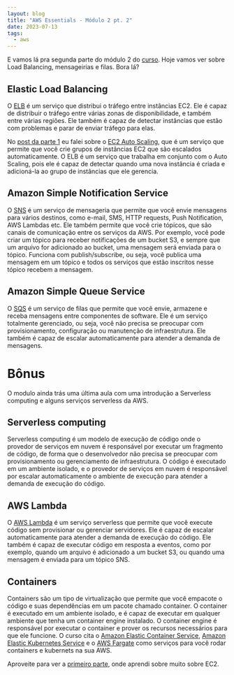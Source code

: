 ```yaml
---
layout: blog
title: "AWS Essentials - Módulo 2 pt. 2"
date: 2023-07-13
tags:
  - aws
---
```


E vamos lá pra segunda parte do módulo 2 do [curso](https://aws.amazon.com/pt/certification/certified-cloud-practitioner/). Hoje vamos ver sobre Load Balancing, mensageirias e filas. Bora lá?

## Elastic Load Balancing

O [ELB](https://aws.amazon.com/elasticloadbalancing/) é um serviço que distribui o tráfego entre instâncias EC2. Ele é capaz de distribuir o tráfego entre várias zonas de disponibilidade, e também entre várias regiões. Ele também é capaz de detectar instâncias que estão com problemas e parar de enviar tráfego para elas.

No [post da parte 1](/post/modulo-2-aws-essentials/) eu falei sobre o [EC2 Auto Scaling](https://aws.amazon.com/ec2/autoscaling/), que é um serviço que permite que você crie grupos de instâncias EC2 que são escalados automaticamente. O ELB é um serviço que trabalha em conjunto com o Auto Scaling, pois ele é capaz de detectar quando uma nova instância é criada e adicioná-la ao grupo de instâncias que ele gerencia.

## Amazon Simple Notification Service

O [SNS](https://aws.amazon.com/sns/) é um serviço de mensageria que permite que você envie mensagens para vários destinos, como e-mail, SMS, HTTP requests, Push Notification, AWS Lambdas etc.
Ele também permite que você crie tópicos, que são canais de comunicação entre os serviços da AWS. Por exemplo, você pode criar um tópico para receber notificações de um bucket S3, e sempre que um arquivo for adicionado ao bucket, uma mensagem será enviada para o tópico.
Funciona com publish/subscribe, ou seja, você publica uma mensagem em um tópico e todos os serviços que estão inscritos nesse tópico recebem a mensagem.

## Amazon Simple Queue Service

O [SQS](https://aws.amazon.com/sqs/) é um serviço de filas que permite que você envie, armazene e receba mensagens entre componentes de software. Ele é um serviço totalmente gerenciado, ou seja, você não precisa se preocupar com provisionamento, configuração ou manutenção de infraestrutura. Ele também é capaz de escalar automaticamente para atender a demanda de mensagens.

# Bônus

O modulo ainda trás uma última aula com uma introdução a Serverless computing e alguns serviços serverless da AWS.

## Serverless computing

Serverless computing é um modelo de execução de código onde o provedor de serviços em nuvem é responsável por executar um fragmento de código, de forma que o desenvolvedor não precisa se preocupar com provisionamento ou gerenciamento de infraestrutura. O código é executado em um ambiente isolado, e o provedor de serviços em nuvem é responsável por escalar automaticamente o ambiente de execução para atender a demanda de execução do código.

## AWS Lambda

O [AWS Lambda](https://aws.amazon.com/lambda/) é um serviço serverless que permite que você execute código sem provisionar ou gerenciar servidores. Ele é capaz de escalar automaticamente para atender a demanda de execução do código. Ele também é capaz de executar código em resposta a eventos, como por exemplo, quando um arquivo é adicionado a um bucket S3, ou quando uma mensagem é enviada para um tópico SNS.

## Containers

Containers são um tipo de virtualização que permite que você empacote o código e suas dependências em um pacote chamado container. O container é executado em um ambiente isolado, e é capaz de executar em qualquer ambiente que tenha um container engine instalado. O container engine é responsável por executar o container e prover os recursos necessários para que ele funcione.
O curso cita o [Amazon Elastic Container Service](https://aws.amazon.com/ecs/), [Amazon Elastic Kubernetes Service](https://aws.amazon.com/eks/) e o [AWS Fargate](https://aws.amazon.com/fargate/) como serviços para você rodar containers e kubernets na sua AWS.

Aproveite para ver a [primeiro parte](/post/modulo-2-aws-essentials/), onde aprendi sobre muito sobre EC2.
